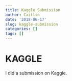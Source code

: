 ```yaml
---
title: Kaggle Submission
author: Caitlin
date: '2018-06-17'
slug: kaggle-submission
categories: []
tags: []
---
```


# KAGGLE

I did a submission on Kaggle.